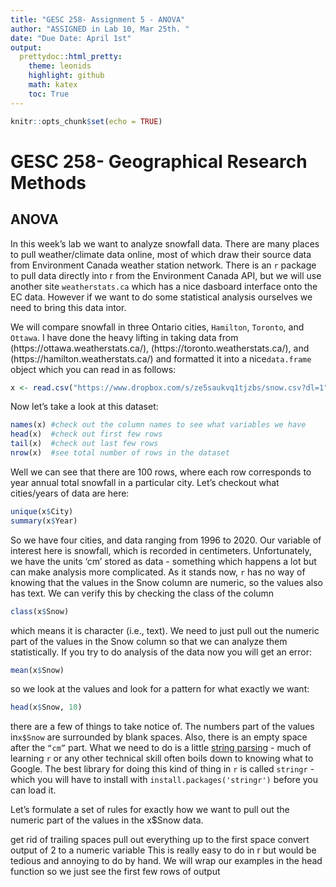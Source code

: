 ```yaml
---
title: "GESC 258- Assignment 5 - ANOVA"
author: "ASSIGNED in Lab 10, Mar 25th. "
date: "Due Date: April 1st"
output:
  prettydoc::html_pretty:
    theme: leonids
    highlight: github
    math: katex
    toc: True
---
```


```r
knitr::opts_chunk$set(echo = TRUE)

```

# GESC 258- Geographical Research Methods

## ANOVA

In this week's lab we want to analyze snowfall data. There are many places to pull weather/climate data online, most of which draw their source data from Environment Canada weather station network. There is an `r` package to pull data directly into r from the Environment Canada API, but we will use another site `weatherstats.ca` which has a nice dasboard interface onto the EC data. However if we want to do some statistical analysis ourselves we need to bring this data intor.

We will compare snowfall in three Ontario cities, `Hamilton`, `Toronto`, and `Ottawa`. I have done the heavy lifting in taking data from (https://ottawa.weatherstats.ca/), (https://toronto.weatherstats.ca/), and (https://hamilton.weatherstats.ca/) and formatted it into a nice`data.frame` object which you can read in as follows:

```r

x <- read.csv("https://www.dropbox.com/s/ze5saukvq1tjzbs/snow.csv?dl=1")
```

Now let's take a look at this dataset:

```r
names(x) #check out the column names to see what variables we have
head(x)  #check out first few rows
tail(x)  #check out last few rows
nrow(x)  #see total number of rows in the dataset
```

Well we can see that there are 100 rows, where each row corresponds to year annual total snowfall in a particular city. Let's checkout what cities/years of data are here:

```r
unique(x$City)
summary(x$Year)

```

So we have four cities, and data ranging from 1996 to 2020. Our variable of interest here is snowfall, which is recorded in centimeters. Unfortunately, we have the units 'cm' stored as data - something which happens a lot but can make analysis more complicated. As it stands now, `r` has no way of knowing that the values in the Snow column are numeric, so the values also has text. We can verify this by checking the class of the column

```r

class(x$Snow)

```

which means it is character (i.e., text). We need to just pull out the numeric part of the values in the Snow column so that we can analyze them statistically. If you try to do analysis of the data now you will get an error:

```r
mean(x$Snow)
```

so we look at the values and look for a pattern for what exactly we want:

```r


head(x$Snow, 10)

```

there are a few of things to take notice of. The numbers part of the values in`x$Snow` are surrounded by blank spaces. Also, there is an empty space after the `“cm”` part. What we need to do is a little [string parsing](https://www.google.com/search?sxsrf=ALeKk0045-oG5yzUORUOqDvhNGsQTyA9Sg%3A1615327082058&ei=au9HYImRA5Tz-gTV8qagBQ&q=string+parsing+in+r&oq=string+parsing+in+r&gs_lcp=Cgdnd3Mtd2l6EAMyAggAMgIIADIGCAAQFhAeMgYIABAWEB4yBggAEBYQHjIGCAAQFhAeMgYIABAWEB4yBggAEBYQHjIGCAAQFhAeOgcIABCwAxBDOgcIABBHELADOgQIABBDOgcIABCHAhAUULU7WIFAYJNBaAFwAngAgAF1iAH6A5IBAzUuMZgBAKABAaoBB2d3cy13aXrIAQrAAQE&sclient=gws-wiz&ved=0ahUKEwiJ7q-nmqTvAhWUuZ4KHVW5CVQQ4dUDCA0&uact=5) - much of learning `r` or any other technical skill often boils down to knowing what to Google. The best library for doing this kind of thing in `r` is called `stringr` - which you will have to install with `install.packages('stringr')` before you can load it.

Let's formulate a set of rules for exactly how we want to pull out the numeric part of the values in the x\$Snow data.

get rid of trailing spaces pull out everything up to the first space convert output of 2 to a numeric variable This is really easy to do in r but would be tedious and annoying to do by hand. We will wrap our examples in the head function so we just see the first few rows of output
